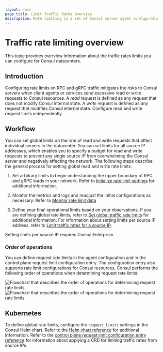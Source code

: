 ```yaml
---
layout: docs
page_title: Limit Traffic Rates Overview
description: Rate limiting is a set of Consul server agent configurations that you can use to mitigate the risks to Consul servers when clients send excessive requests to Consul resources. 
---
```


# Traffic rate limiting overview

This topic provides overview information about the traffic rates limits you can configure for Consul datacenters. 

## Introduction

Configuring rate limits on RPC and gRPC traffic mitigates the risks to Consul servers when client agents or services send excessive read or write requests to Consul resources. A _read_ request is defined as any request that does not modify Consul internal state. A _write_ request is defined as any request that modifies Consul internal state. Configure read and write request limits independently.

## Workflow 

You can set global limits on the rate of read and write requests that affect individual servers in the datacenter. You can set limits for all source IP addresses, which enables you to specify a budget for read and write requests to prevent any single source IP from overwhelming the Consul server and negatively affecting the network. The following steps describe the general process for setting global read and write rate limits:

1. Set arbitrary limits to begin understanding the upper boundary of RPC and gRPC loads in your network. Refer to [Initialize rate limit settings](/consul/docs/agent/limits/usage/init-rate-limits) for additional information.    

1. Monitor the metrics and logs and readjust the initial configurations as necessary. Refer to [Monitor rate limit data](/consul/docs/agent/limits/usage/monitor-rate-limits)

1. Define your final operational limits based on your observations. If you are defining global rate limits, refer to [Set global traffic rate limits](/consul/docs/agent/limits/usage/set-global-traffic-rate-limits) for additional information. For information about setting limits per source IP address, refer to [Limit traffic rates for a source IP](/consul/docs/agent/limits/usage/limit-request-rates-from-ips).

<EnterpriseAlert>
Setting limits per source IP requires Consul Enterprise.
</EnterpriseAlert>

### Order of operations

You can define request rate limits in the agent configuration and in the control plane request limit configuration entry. The configuration entry also supports rate limit configurations for Consul resources. Consul performs the following order of operations when determining request rate limits:

![Flowchart that describes the order of operations for determining request rate limits.](/img/agent-rate-limiting-ops-order.jpg#light-theme-only)
![Flowchart that describes the order of operations for determining request rate limits.](/img/agent-rate-limiting-ops-order-dark.jpg#dark-theme-only)

<!--
1. Parse request.
1. Does the request reach a global server limit?
   - No: Proceed to the next stage.
   - Yes: Return an error that the requested resource has been exhausted.
1. Does the request reach a limit associated with its source IP address?
   - No: Proceed to the next stage.
   - Yes: Return an error that the requested resource has been exhausted.
1. Resolve the Consul Enterprise metadata.
1. Does the request reach a limit associated with the source partition?
   - No: Proceed to the next stage.
   - Yes: Return an error that the requested resource has been exhausted.
1. Does the request reach a limit associated with the source namespace?
   - No: Proceed to the next stage.
   - Yes: Return an error that the requested resource has been exhausted.
1. Resolve the ACL identity associated with the request.
1. Does the request reach a limit associated with its identity?
   - No: Proceed to the next stage.
   - Yes: Return an error that the requested resource has been exhausted.
1. Handle the request.
-->

## Kubernetes

To define global rate limits, configure the `request_limits` settings in the Consul Helm chart. Refer to the [Helm chart reference](/consul/docs/reference/k8s/helm) for additional information. Refer to the [control plane request limit configuration entry reference](/consul/docs/reference/config-entry/control-plane-request-limit) for information about applying a CRD for limiting traffic rates from source IPs. 
